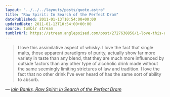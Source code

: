 ```yaml
---
layout: "../../../layouts/posts/quote.astro"
title: "Raw Spirit: In Search of the Perfect Dram"
datePublished: 2011-01-13T10:54:00+00:00
updatedDate: 2011-01-13T10:54:00+00:00
source: tumblr stream
tumblrUrl: https://stream.anglepoised.com/post/2727638856/i-love-this-assimilative-aspect-of-whisky-i-love
---
```


> I love this assimilative aspect of whisky. I love the fact that single malts, those apparent paradigms of purity, actually show far more variety in taste than any blend, that they are much more influenced by outside factors than any other type of alcoholic drink made without the same seemingly limiting strictures of law and tradition. I love the fact that no other drink I’ve ever heard of has the same sort of ability to absorb.

— <cite>[Iain Banks, _Raw Spirit: In Search of the Perfect Dram_](https://www.goodreads.com/book/show/567702.Raw_Spirit)</cite>
